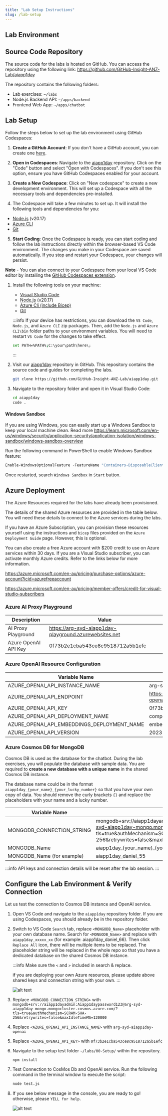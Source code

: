 ```yaml
---
title: "Lab Setup Instructions"
slug: /lab-setup
---
```



## Lab Environment

## Source Code Repository

The source code for the labs is hosted on GitHub. You can access the repository using the following link:
https://github.com/GitHub-Insight-ANZ-Lab/aiapp1day

The repository contains the following folders:

- Lab exercises: `~/labs`
- Node.js Backend API: `~/apps/backend`
- Frontend Web App: `~/apps/chatbot`

## Lab Setup

<Tabs>
  <TabItem value="codespaces" label="GitHub Codespaces (Recommended)" default>
Follow the steps below to set up the lab environment using GitHub Codespaces:

1. **Create a GitHub Account**: If you don't have a GitHub account, you can create one [here](https://github.com/join).

2. **Open in Codespaces**: Navigate to the [aiapp1day](https://github.com/GitHub-Insight-ANZ-Lab/aiapp1day) repository. Click on the "Code" button and select "Open with Codespaces". If you don't see this option, ensure you have GitHub Codespaces enabled for your account.

3. **Create a New Codespace**: Click on "New codespace" to create a new development environment. This will set up a Codespace with all the necessary tools and dependencies pre-installed.

4. The Codespace will take a few minutes to set up. It will install the following tools and dependencies for you:

  - [Node.js](https://nodejs.org/en/download/prebuilt-installer) (v20.17)
  - [Azure CLI](https://learn.microsoft.com/en-us/cli/azure/install-azure-cli)
  - [Git](https://git-scm.com/downloads)

5. **Start Coding**: Once the Codespace is ready, you can start coding and follow the lab instructions directly within the browser-based VS Code environment. The changes you make in your Codespace are saved automatically. If you stop and restart your Codespace, your changes will persist.

**Note** - You can also connect to your Codespace from your local VS Code editor by installing the [GitHub Codespaces extension](https://marketplace.visualstudio.com/items?itemName=GitHub.codespaces).
  </TabItem>
  <TabItem value="local" label="Local Computer">
1. Install the following tools on your machine:

   - [Visual Studio Code](https://code.visualstudio.com/download)
   - [Node.js](https://nodejs.org/en/download/prebuilt-installer) (v20.17)
   - [Azure Cli (include Bicep)](https://learn.microsoft.com/en-us/cli/azure/install-azure-cli)
   - [Git](https://git-scm.com/downloads)


   :::info
   If your device has restrictions, you can download the `VS Code`, `Node.js`, and `Azure CLI` zip packages. Then, add the `Node.js` and `Azure CLI\bin` folder paths to your environment variables. You will need to restart `VS Code` for the changes to take effect.

   ```bash
   set PATH=%PATH%;C:\your\path\here\;
   ```
   :::


2. Visit our [aiapp1day](https://github.com/GitHub-Insight-ANZ-Lab/aiapp1day) repository in GitHub. This repository contains the source code and guides for completing the labs.

    ```bash
    git clone https://github.com/GitHub-Insight-ANZ-Lab/aiapp1day.git
    ```

3. Navigate to the repository folder and open it in Visual Studio Code:

   ```bash
   cd aiapp1day
   code .
   ```

#### Windows Sandbox

If you are using Windows, you can easily start up a Windows Sandbox to keep your local machine clean. Read more https://learn.microsoft.com/en-us/windows/security/application-security/application-isolation/windows-sandbox/windows-sandbox-overview

Run the following command in PowerShell to enable Windows Sandbox feature:

```powershell
Enable-WindowsOptionalFeature -FeatureName "Containers-DisposableClientVM" -All -Online
```

Once restarted, search `Windows Sandbox` in `Start` button.
  </TabItem>
</Tabs>

## Azure Deployment

The Azure Resources required for the labs have already been provisioned.

The details of the shared Azure resources are provided in the table below. You will need these details to connect to the Azure services during the labs.

If you have an Azure Subscription, you can provision these resources yourself using the instructions and `bicep` files provided on the `Azure Deployment Guide` page. However, this is optional.

You can also create a free Azure account with $200 credit to use on Azure services within 30 days. If you are a Visual Studio subscriber, you can activate monthly Azure credits. Refer to the links below for more information.

https://azure.microsoft.com/en-au/pricing/purchase-options/azure-account?icid=azurefreeaccount

https://azure.microsoft.com/en-au/pricing/member-offers/credit-for-visual-studio-subscribers

### Azure AI Proxy Playground

| Description          | Value                                                  |
| -------------------- | ------------------------------------------------------ |
| AI Proxy Playground  | https://arg-syd-aiapp1day-playground.azurewebsites.net |
| Azure OpenAI API Key | 0f73b2e1cba543ce8c9518712a5b1efc                       |

### Azure OpenAI Resource Configuration

| Variable Name                               | Value                                             |
| ------------------------------------------- | ------------------------------------------------- |
| AZURE_OPENAI_API_INSTANCE_NAME              | arg-syd-aiapp1day-openai                          |
| AZURE_OPENAI_API_ENDPOINT                   | https://arg-syd-aiapp1day-openai.openai.azure.com/ |
| AZURE_OPENAI_API_KEY                        | 0f73b2e1cba543ce8c9518712a5b1efc                  |
| AZURE_OPENAI_API_DEPLOYMENT_NAME            | completions                                       |
| AZURE_OPENAI_API_EMBEDDINGS_DEPLOYMENT_NAME | embeddings                                        |
| AZURE_OPENAI_API_VERSION                    | 2023-09-01-preview                                |

### Azure Cosmos DB for MongoDB

Cosmos DB is used as the database for the chatbot. During the lab exercises, you will populate the database with sample data. You are required to **create a new database with a unique name** in the shared Cosmos DB instance.

The database name could be in the format `aiapp1day_{your_name}_{your_lucky_number}` so that you have your own copy of data.
You should remove the curly brackets `{}` and replace the placeholders with your name and a lucky number.

| Variable Name              | Value                                                                                                                                                                                                 |
| -------------------------- | ----------------------------------------------------------------------------------------------------------------------------------------------------------------------------------------------------- |
| MONGODB_CONNECTION_STRING  | mongodb+srv://aiapp1dayadmin:Aiapp1daypassword123@arg-syd-aiapp1day-mongo.mongocluster.cosmos.azure.com/?tls=true&authMechanism=SCRAM-SHA-256&retrywrites=false&maxIdleTimeMS=120000 |
| MONGODB_Name               | aiapp1day_\{your_name\}_\{your_lucky_number\}                                                                                                                                                         |
| MONGODB_Name (for example) | aiapp1day_daniel_55                                                                                                                                                                                   |

:::info
API keys and connection details will be reset after the lab session.
:::

## Configure the Lab Environment & Verify Connection

Let us test the connection to Cosmos DB instance and OpenAI service.

1.  Open VS Code and navigate to the `aiapp1day` repository folder. If you are using Codespaces, you should already be in the repository folder.

2.  Switch to VS Code `Search` tab, replace `<MONGODB_Name>` placeholder with your own database name. Search for `<MONGODB_Name>` and replace with `aiapp1day_xxxxx_xx` (for example: aiapp1day_daniel_66). Then click `Replace All` icon, there will be multiple items to be replaced. The placeholder string will be replaced in the whole repo so that you have a dedicated database on the shared Cosmos DB instance.

    :::info
    Make sure the `<` and `>` included in search & replace.

    if you are deploying your own Azure resources, please update above shared keys and connection string with your own.
    :::

    ![alt text](images/setup.png)

3.  Replace `<MONGODB_CONNECTION_STRING>` with `mongodb+srv://aiapp1dayadmin:Aiapp1daypassword123@arg-syd-aiapp1day-mongo.mongocluster.cosmos.azure.com/?tls=true&authMechanism=SCRAM-SHA-256&retrywrites=false&maxIdleTimeMS=120000`

4.  Replace `<AZURE_OPENAI_API_INSTANCE_NAME>` with `arg-syd-aiapp1day-openai`

5.  Replace `<AZURE_OPENAI_API_KEY>` with `0f73b2e1cba543ce8c9518712a5b1efc`

6.  Navigate to the setup test folder `~/labs/00-Setup/` within the repository.

    ```bash
    npm install
    ```

7.  Test Connection to CosMos Db and OpenAI service. Run the following command in the terminal window to execute the script:

    ```bash
    node test.js
    ```

8.  If you see below message in the console, you are ready to go! otherwise, please `YELL for help`.

    ![alt text](images/setup-test.png)
